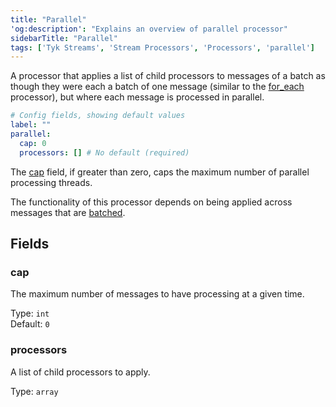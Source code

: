 ```yaml
---
title: "Parallel"
'og:description': "Explains an overview of parallel processor"
sidebarTitle: "Parallel"
tags: ['Tyk Streams', 'Stream Processors', 'Processors', 'parallel']
---
```


A processor that applies a list of child processors to messages of a batch as though they were each a batch of one message (similar to the [for_each](/5.5/product-stack/tyk-streaming/configuration/processors/for-each) processor), but where each message is processed in parallel.

```yml
# Config fields, showing default values
label: ""
parallel:
  cap: 0
  processors: [] # No default (required)
```

The [cap](/5.5/#cap) field, if greater than zero, caps the maximum number of parallel processing threads.

The functionality of this processor depends on being applied across messages that are [batched](/5.5/product-stack/tyk-streaming/configuration/common-configuration/batching).

## Fields

### cap

The maximum number of messages to have processing at a given time.


Type: `int`  
Default: `0`  

### processors

A list of child processors to apply.


Type: `array`  
